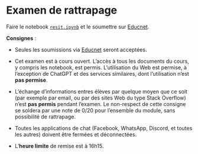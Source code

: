 # Examen de rattrapage

Faire le notebook [`resit.ipynb`](notebooks/resit.ipynb) et le soumettre sur [Educnet](https://educnet.enpc.fr/mod/assign/view.php?id=66064).

**Consignes** :

- Seules les soumissions via [Educnet](https://educnet.enpc.fr/mod/assign/view.php?id=66064) seront acceptées.

- Cet examen est à cours ouvert. L'accès à tous les documents du cours, y compris les notebook, est permis.
  L'utilisation du Web est permise, à l'exception de ChatGPT et des services similaires,
  dont l'utilisation n'est **pas permise**.

- L'échange d'informations entres élèves par quelque moyen que ce soit (par exemple par email, ou par des sites Web du type Stack Overflow) n'est **pas permis** pendant l'examen.
  Le non-respect de cette consigne se soldera par une note de 0/20 pour l’ensemble du module, sans possibilité de rattrapage.

- Toutes les applications de chat (Facebook, WhatsApp, Discord, et toutes les autres) doivent être fermées et déconnectées.

- L'**heure limite** de remise est à 16h15.
